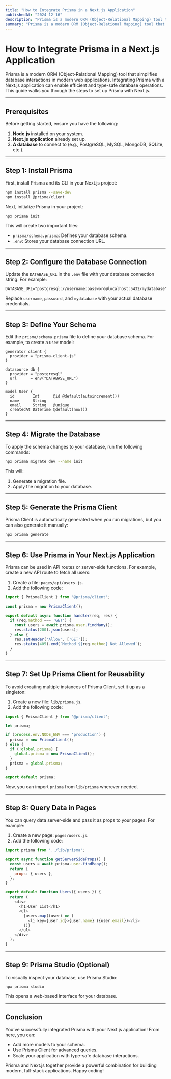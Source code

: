 ```yaml
---
title: "How to Integrate Prisma in a Next.js Application"
publishedAt: "2024-12-16"
description: "Prisma is a modern ORM (Object-Relational Mapping) tool that simplifies database interactions in modern web applications. Integrating Prisma with a Next.js application can enable efficient and type-safe database operations. This guide walks you through the steps to set up Prisma with Next.js."
summary: "Prisma is a modern ORM (Object-Relational Mapping) tool that simplifies database interactions in modern web applications. Integrating Prisma with a Next.js application can enable efficient and type-safe database operations. This guide walks you through the steps to set up Prisma with Next.js."
---
```

# How to Integrate Prisma in a Next.js Application

Prisma is a modern ORM (Object-Relational Mapping) tool that simplifies database interactions in modern web applications. Integrating Prisma with a Next.js application can enable efficient and type-safe database operations. This guide walks you through the steps to set up Prisma with Next.js.

---

## Prerequisites

Before getting started, ensure you have the following:

1. **Node.js** installed on your system.
2. **Next.js application** already set up.
3. **A database** to connect to (e.g., PostgreSQL, MySQL, MongoDB, SQLite, etc.).

---

## Step 1: Install Prisma

First, install Prisma and its CLI in your Next.js project:

```bash
npm install prisma --save-dev
npm install @prisma/client
```

Next, initialize Prisma in your project:

```bash
npx prisma init
```

This will create two important files:
- `prisma/schema.prisma`: Defines your database schema.
- `.env`: Stores your database connection URL.

---

## Step 2: Configure the Database Connection

Update the `DATABASE_URL` in the `.env` file with your database connection string. For example:

```env
DATABASE_URL="postgresql://username:password@localhost:5432/mydatabase"
```

Replace `username`, `password`, and `mydatabase` with your actual database credentials.

---

## Step 3: Define Your Schema

Edit the `prisma/schema.prisma` file to define your database schema. For example, to create a `User` model:

```prisma
generator client {
  provider = "prisma-client-js"
}

datasource db {
  provider = "postgresql"
  url      = env("DATABASE_URL")
}

model User {
  id        Int      @id @default(autoincrement())
  name      String
  email     String   @unique
  createdAt DateTime @default(now())
}
```

---

## Step 4: Migrate the Database

To apply the schema changes to your database, run the following commands:

```bash
npx prisma migrate dev --name init
```

This will:
1. Generate a migration file.
2. Apply the migration to your database.

---

## Step 5: Generate the Prisma Client

Prisma Client is automatically generated when you run migrations, but you can also generate it manually:

```bash
npx prisma generate
```

---

## Step 6: Use Prisma in Your Next.js Application

Prisma can be used in API routes or server-side functions. For example, create a new API route to fetch all users:

1. Create a file: `pages/api/users.js`.
2. Add the following code:

```javascript
import { PrismaClient } from '@prisma/client';

const prisma = new PrismaClient();

export default async function handler(req, res) {
  if (req.method === 'GET') {
    const users = await prisma.user.findMany();
    res.status(200).json(users);
  } else {
    res.setHeader('Allow', ['GET']);
    res.status(405).end(`Method ${req.method} Not Allowed`);
  }
}
```

---

## Step 7: Set Up Prisma Client for Reusability

To avoid creating multiple instances of Prisma Client, set it up as a singleton:

1. Create a new file: `lib/prisma.js`.
2. Add the following code:

```javascript
import { PrismaClient } from '@prisma/client';

let prisma;

if (process.env.NODE_ENV === 'production') {
  prisma = new PrismaClient();
} else {
  if (!global.prisma) {
    global.prisma = new PrismaClient();
  }
  prisma = global.prisma;
}

export default prisma;
```

Now, you can import `prisma` from `lib/prisma` wherever needed.

---

## Step 8: Query Data in Pages

You can query data server-side and pass it as props to your pages. For example:

1. Create a new page: `pages/users.js`.
2. Add the following code:

```javascript
import prisma from '../lib/prisma';

export async function getServerSideProps() {
  const users = await prisma.user.findMany();
  return {
    props: { users },
  };
}

export default function Users({ users }) {
  return (
    <div>
      <h1>User List</h1>
      <ul>
        {users.map((user) => (
          <li key={user.id}>{user.name} ({user.email})</li>
        ))}
      </ul>
    </div>
  );
}
```

---

## Step 9: Prisma Studio (Optional)

To visually inspect your database, use Prisma Studio:

```bash
npx prisma studio
```

This opens a web-based interface for your database.

---

## Conclusion

You’ve successfully integrated Prisma with your Next.js application! From here, you can:
- Add more models to your schema.
- Use Prisma Client for advanced queries.
- Scale your application with type-safe database interactions.

Prisma and Next.js together provide a powerful combination for building modern, full-stack applications. Happy coding!


